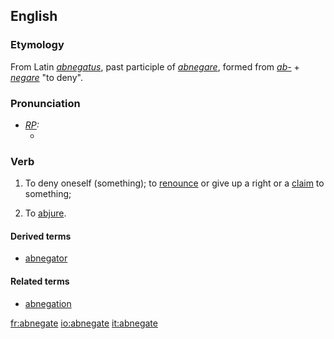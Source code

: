==English==
===Etymology===
From Latin ''[[abnegatus]]'', past participle of ''[[abnegare]]'', formed from ''[[ab-]]'' + ''[[negare]]'' "to deny".

===Pronunciation===
* ''[[RP]]:''
** {{IPA|/ˈæbnɪgeɪt/}}

===Verb===
{{en-infl-reg-other-e|abnegat|e|}}
# {{transitive}} To deny oneself (something); to [[renounce]] or give up a right or a [[claim]] to something; 
# {{transitive}} To [[abjure]].

====Derived terms====
* [[abnegator]]

====Related terms====
* [[abnegation]]

[[fr:abnegate]]
[[io:abnegate]]
[[it:abnegate]]